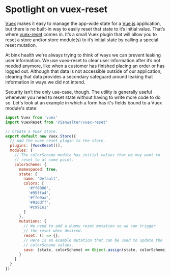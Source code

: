 # Spotlight on vuex-reset

[Vuex](https://vuex.vuejs.org/) makes it easy to manage the app-wide state for a
[Vue.js](https://vuejs.org) application, but there is no built-in way to easily
reset that state to it’s initial value. That’s where
[vuex-reset](https://github.com/ianwalter/vuex-reset) comes in. It’s a small
Vuex plugin that will allow you to reset a store and/or store module(s) to it’s
initial state by calling a special reset mutation.

At binx health we're always trying to think of ways we can prevent leaking user
information. We use vuex-reset to clear user information after it’s not needed
anymore, like when a customer has finished placing an order or has logged out.
Although that data is not accessible outside of our application, clearing that
data provides a secondary safeguard around leaking that information in ways we
did not intend.

Security isn’t the only use-case, though. The utility is generally useful
whenever you need to reset state without having to write more code to do so.
Let's look at an example in which a form has it's fields bound to a Vuex
module's state:

```js
import Vuex from 'vuex'
import VuexReset from '@ianwalter/vuex-reset'

// Create a Vuex store.
export default new Vuex.Store({
  // Add the vuex-reset plugin to the store.
  plugins: [VuexReset()],
  modules: {
    // The colorScheme module has initial values that we may want to
    // reset to at some point.
    colorScheme: {
      namespaced: true,
      state: {
        name: 'Default',
        colors: [
          '#ff8080',
          '#95ffa4',
          '#ffe9aa',
          '#91ddff',
          '#c991e1'
        ]
      },
      mutations: {
      	// We need to add a dummy reset mutation so we can trigger
        // the reset when desired.
        reset: () => {},
        // Here is an example mutation that can be used to update the
        // colorScheme values.
        save: (state, colorScheme) => Object.assign(state, colorScheme)
      }
    }
  }
})
```
